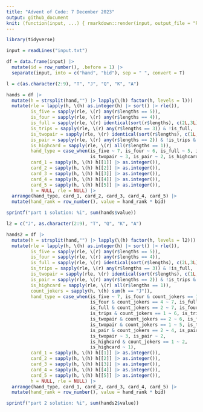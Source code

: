 ```yaml
---
title: "Advent of Code: 7 December 2023"
output: github_document
knit: (function(input, ...) { rmarkdown::render(input, output_file = "README.md", envir = globalenv()) })
---
```


```r
library(tidyverse)

input = readLines("input.txt")

df = data.frame(input) |>
  mutate(id = row_number(), .before = 1) |>
  separate(input, into = c("hand", "bid"), sep = " ", convert = T)

l = c(as.character(2:9), "T", "J", "Q", "K", "A")

hands = df |> 
  mutate(h = strsplit(hand,"") |> lapply(\(h) factor(h, levels = l))) |> 
  mutate(rle = lapply(h, \(h) as.integer(h) |> sort() |> rle()),
         is_five = sapply(rle, \(r) any(r$lengths == 5)),
         is_four = sapply(rle, \(r) any(r$lengths == 4)),
         is_full = sapply(rle, \(r) identical(sort(r$lengths), c(2L,3L))),
         is_trips = sapply(rle, \(r) any(r$lengths == 3)) & !is_full,
         is_twopair = sapply(rle, \(r) identical(sort(r$lengths), c(1L,2L,2L))),
         is_pair = sapply(rle, \(r) any(r$lengths == 2)) & !is_trips & !is_twopair,
         is_highcard = sapply(rle, \(r) all(r$lengths == 1)),
         hand_type = case_when(is_five ~ 7, is_four ~ 6, is_full ~ 5, is_trips ~ 4,
                               is_twopair ~ 3, is_pair ~ 2, is_highcard ~ 1),
         card_1 = sapply(h, \(h) h[[1]] |> as.integer()),
         card_2 = sapply(h, \(h) h[[2]] |> as.integer()),
         card_3 = sapply(h, \(h) h[[3]] |> as.integer()),
         card_4 = sapply(h, \(h) h[[4]] |> as.integer()),
         card_5 = sapply(h, \(h) h[[5]] |> as.integer()),
         h = NULL, rle = NULL) |>
  arrange(hand_type, card_1, card_2, card_3, card_4, card_5) |> 
  mutate(hand_rank = row_number(), value = hand_rank * bid)

sprintf("part 1 solution: %i", sum(hands$value))

l2 = c("J", as.character(2:9), "T", "Q", "K", "A")

hands2 = df |> 
  mutate(h = strsplit(hand,"") |> lapply(\(h) factor(h, levels = l2))) |> 
  mutate(rle = lapply(h, \(h) as.integer(h) |> sort() |> rle()),
         is_five = sapply(rle, \(r) any(r$lengths == 5)),
         is_four = sapply(rle, \(r) any(r$lengths == 4)),
         is_full = sapply(rle, \(r) identical(sort(r$lengths), c(2L,3L))),
         is_trips = sapply(rle, \(r) any(r$lengths == 3)) & !is_full,
         is_twopair = sapply(rle, \(r) identical(sort(r$lengths), c(1L,2L,2L))),
         is_pair = sapply(rle, \(r) any(r$lengths == 2)) & !is_trips & !is_twopair,
         is_highcard = sapply(rle, \(r) all(r$lengths == 1)),
         count_jokers = sapply(h, \(h) sum(h == "J")),
         hand_type = case_when(is_five ~ 7, is_four & count_jokers == 1  ~ 7,
                               is_four & count_jokers == 4 ~ 7, is_full & count_jokers == 3 ~ 7,
                               is_full & count_jokers == 2 ~ 7, is_four ~ 6,
                               is_trips & count_jokers == 1 ~ 6, is_trips & count_jokers == 3 ~ 6,
                               is_twopair & count_jokers == 2 ~ 6, is_full ~ 5,
                               is_twopair & count_jokers == 1 ~ 5, is_trips ~ 4,
                               is_pair & count_jokers == 2 ~ 4, is_pair & count_jokers == 1 ~ 4,
                               is_twopair ~ 3, is_pair ~ 2,
                               is_highcard & count_jokers == 1 ~ 2,
                               is_highcard ~ 1),
         card_1 = sapply(h, \(h) h[[1]] |> as.integer()),
         card_2 = sapply(h, \(h) h[[2]] |> as.integer()),
         card_3 = sapply(h, \(h) h[[3]] |> as.integer()),
         card_4 = sapply(h, \(h) h[[4]] |> as.integer()),
         card_5 = sapply(h, \(h) h[[5]] |> as.integer()),
         h = NULL, rle = NULL) |>
  arrange(hand_type, card_1, card_2, card_3, card_4, card_5) |>
  mutate(hand_rank = row_number(), value = hand_rank * bid)

sprintf("part 2 solution: %i", sum(hands2$value))
```














